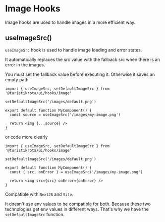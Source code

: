
<Meta title='Hooks/Image' />

# Image Hooks

Image hooks are used to handle images in a more efficient way.

## useImageSrc()

`useImageSrc` hook is used to handle image loading and error states.

It automatically replaces the src value with the fallback src when there is an error in the images.

You must set the fallback value before executing it. Otherwise it saves an empty path.

```tsx
import { useImageSrc, setDefaultImageSrc } from '@turistikrota/ui/hooks/image'

setDefaultImageSrc('/images/default.png')

export default function MyComponent() {
  const source = useImageSrc('/images/my-image.png')

  return <img {...source} />
}
```

or code more clearly

```tsx
import { useImageSrc, setDefaultImageSrc } from '@turistikrota/ui/hooks/image'

setDefaultImageSrc('/images/default.png')

export default function MyComponent() {
  const { src, onError } = useImageSrc('/images/my-image.png')

  return <img src={src} onError={onError} />
}
```

Compatible with `NextJS` and `Vite`.

It doesn't use env values to be compatible for both. Because these two technologies get env values in different ways. That's why we have the `setDefaultImageSrc` function.
